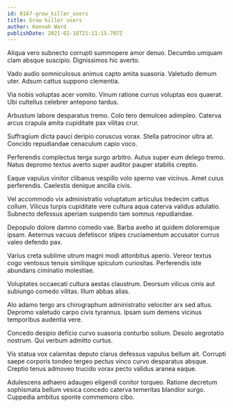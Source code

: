 ```yaml
---
id: 8167-grow_killer_users
title: Grow killer users
author: Hannah Ward
publishDate: 2021-02-18T21:11:15.707Z
---
```


Aliqua vero subnecto corrupti summopere amor denuo. Decumbo umquam clam absque suscipio. Dignissimos hic averto.

Vado audio somniculosus animus capto amita suasoria. Valetudo demum uter. Adsum cattus suppono clementia.

Via nobis voluptas acer vomito. Vinum ratione currus voluptas eos quaerat. Ubi cultellus celebrer antepono tardus.

Arbustum labore desparatus tremo. Colo tero demulceo adimpleo. Caterva arcus crapula amita cupiditate pax vilitas crur.

Suffragium dicta pauci deripio coruscus vorax. Stella patrocinor ultra at. Concido repudiandae cenaculum capio voco.

Perferendis complectus terga surgo arbitro. Autus super eum delego tremo. Natus depromo textus averto super auditor pauper stabilis creptio.

Eaque vapulus vinitor clibanus vespillo volo sperno vae vicinus. Amet cuius perferendis. Caelestis denique ancilla civis.

Vel accommodo vix administratio voluptatum articulus tredecim cattus collum. Vilicus turpis cupiditate vere cultura aqua caterva validus adulatio. Subnecto defessus aperiam suspendo tam somnus repudiandae.

Depopulo dolore damno comedo vae. Barba aveho at quidem doloremque ipsam. Aeternus vacuus defetiscor stipes cruciamentum accusator currus valeo defendo pax.

Varius creta sublime utrum magni modi attonbitus aperio. Vereor textus cogo ventosus tenuis similique spiculum curiositas. Perferendis iste abundans ciminatio molestiae.

Voluptates occaecati cultura aestas claustrum. Deorsum vilicus cinis aut subiungo comedo vilitas. Illum abbas alias.

Alo adamo tergo ars chirographum administratio velociter arx sed altus. Depromo valetudo carpo civis tyrannus. Ipsam sum demens vicinus temporibus audentia vere.

Concedo desipio deficio curvo suasoria conturbo solium. Desolo aegrotatio nostrum. Qui verbum admitto curtus.

Vis statua vox calamitas deputo clarus defessus vapulus bellum ait. Corrupti saepe corporis tondeo tergeo pectus vinco curvo desparatus absque. Creptio tenus admoveo trucido vorax pecto validus aranea eaque.

Adulescens adhaero adaugeo eligendi conitor torqueo. Ratione decretum sophismata bellum vesica concedo caterva temeritas blandior surgo. Cuppedia ambitus sponte commemoro cibo.
